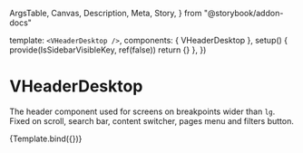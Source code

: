   ArgsTable,
  Canvas,
  Description,
  Meta,
  Story,
} from "@storybook/addon-docs"

<Meta title="Components/VHeader/VHeaderDesktop" component={VHeaderDesktop} />

  template: `<VHeaderDesktop />`,
  components: { VHeaderDesktop },
  setup() {
    provide(IsSidebarVisibleKey, ref(false))
    return {}
  },
})

# VHeaderDesktop

<Description of={VHeaderDesktop} />

<ArgsTable of={VHeaderDesktop} />

The header component used for screens on breakpoints wider than `lg`. Fixed on
scroll, search bar, content switcher, pages menu and filters button.

<Canvas>
  <Story name="Default">{Template.bind({})}</Story>
</Canvas>
